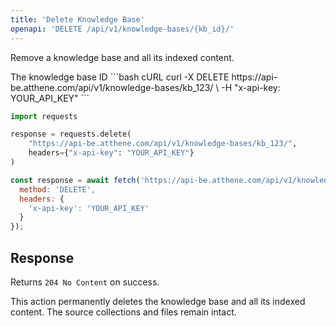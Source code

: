 ```yaml
---
title: 'Delete Knowledge Base'
openapi: 'DELETE /api/v1/knowledge-bases/{kb_id}/'
---
```


Remove a knowledge base and all its indexed content.

<ParamField path="kb_id" type="string" required>
  The knowledge base ID
</ParamField>

<CodeGroup>
```bash cURL
curl -X DELETE https://api-be.atthene.com/api/v1/knowledge-bases/kb_123/ \
  -H "x-api-key: YOUR_API_KEY"
```

```python Python
import requests

response = requests.delete(
    "https://api-be.atthene.com/api/v1/knowledge-bases/kb_123/",
    headers={"x-api-key": "YOUR_API_KEY"}
)
```

```javascript JavaScript
const response = await fetch('https://api-be.atthene.com/api/v1/knowledge-bases/kb_123/', {
  method: 'DELETE',
  headers: {
    'x-api-key': 'YOUR_API_KEY'
  }
});
```
</CodeGroup>

## Response

Returns `204 No Content` on success.

<Warning>
This action permanently deletes the knowledge base and all its indexed content. The source collections and files remain intact.
</Warning>

